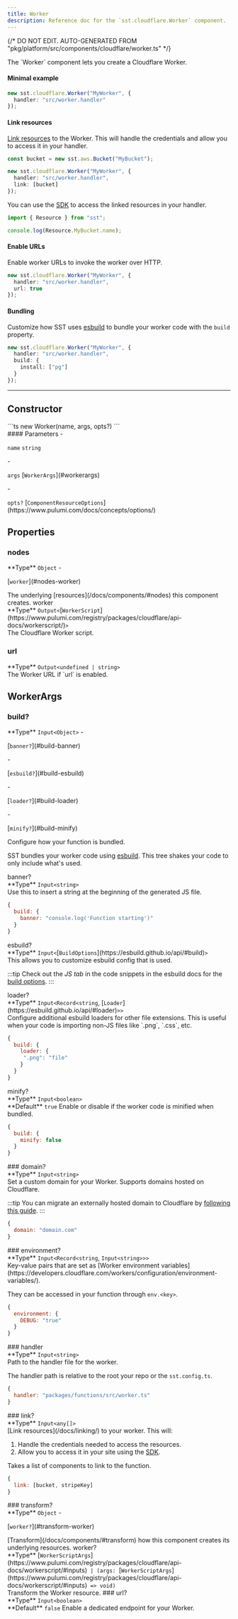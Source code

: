 ```yaml
---
title: Worker
description: Reference doc for the `sst.cloudflare.Worker` component.
---
```


{/* DO NOT EDIT. AUTO-GENERATED FROM "pkg/platform/src/components/cloudflare/worker.ts" */}


<div class="tsdoc">

<Section type="about">
The `Worker` component lets you create a Cloudflare Worker.

#### Minimal example

```ts
new sst.cloudflare.Worker("MyWorker", {
  handler: "src/worker.handler"
});
```

#### Link resources

[Link resources](/docs/linking/) to the Worker. This will handle the credentials
and allow you to access it in your handler.

```ts {5}
const bucket = new sst.aws.Bucket("MyBucket");

new sst.cloudflare.Worker("MyWorker", {
  handler: "src/worker.handler",
  link: [bucket]
});
```

You can use the [SDK](/docs/reference/sdk/) to access the linked resources
in your handler.

```ts title="src/worker.ts"
import { Resource } from "sst";

console.log(Resource.MyBucket.name);
```

#### Enable URLs

Enable worker URLs to invoke the worker over HTTP.

```ts {3}
new sst.cloudflare.Worker("MyWorker", {
  handler: "src/worker.handler",
  url: true
});
```

#### Bundling

Customize how SST uses [esbuild](https://esbuild.github.io/) to bundle your worker code with the `build` property.

```ts
new sst.cloudflare.Worker("MyWorker", {
  handler: "src/worker.handler",
  build: {
    install: ["pg"]
  }
});
```
</Section>

---

## Constructor

<Segment>
<Section type="signature">
```ts
new Worker(name, args, opts?)
```
</Section>

<Section type="parameters">
#### Parameters
- <p><code class="key">name</code> <code class="primitive">string</code></p>
- <p><code class="key">args</code> [<code class="type">WorkerArgs</code>](#workerargs)</p>
- <p><code class="key">opts?</code> [<code class="type">ComponentResourceOptions</code>](https://www.pulumi.com/docs/concepts/options/)</p>
</Section>
</Segment>

## Properties

### nodes
<Segment>
<Section type="parameters">
<InlineSection>
**Type** <code class="primitive">Object</code>
</InlineSection>
- <p>[<code class="key">worker</code>](#nodes-worker)</p>
</Section>
The underlying [resources](/docs/components/#nodes) this component creates.
</Segment>
<NestedTitle id="nodes-worker" Tag="h4" parent="nodes.">worker</NestedTitle>
<Segment>
<Section type="parameters">
<InlineSection>
**Type** <code class="primitive">Output</code><code class="symbol">&lt;</code>[<code class="type">WorkerScript</code>](https://www.pulumi.com/registry/packages/cloudflare/api-docs/workerscript/)<code class="symbol">&gt;</code>
</InlineSection>
</Section>
The Cloudflare Worker script.
</Segment>

### url
<Segment>
<Section type="parameters">
<InlineSection>
**Type** <code class="primitive">Output</code><code class="symbol">&lt;</code><code class="primitive">undefined</code><code class="symbol"> | </code><code class="primitive">string</code><code class="symbol">&gt;</code>
</InlineSection>
</Section>
The Worker URL if `url` is enabled.
</Segment>

## WorkerArgs
### build?
<Segment>
<Section type="parameters">
<InlineSection>
**Type** <code class="primitive">Input</code><code class="symbol">&lt;</code><code class="primitive">Object</code><code class="symbol">&gt;</code>
</InlineSection>
- <p>[<code class="key">banner?</code>](#build-banner)</p>
- <p>[<code class="key">esbuild?</code>](#build-esbuild)</p>
- <p>[<code class="key">loader?</code>](#build-loader)</p>
- <p>[<code class="key">minify?</code>](#build-minify)</p>
</Section>
Configure how your function is bundled.

SST bundles your worker code using [esbuild](https://esbuild.github.io/). This tree shakes your code to only include what's used.

</Segment>
<NestedTitle id="build-banner" Tag="h4" parent="build.">banner?</NestedTitle>
<Segment>
<Section type="parameters">
<InlineSection>
**Type** <code class="primitive">Input</code><code class="symbol">&lt;</code><code class="primitive">string</code><code class="symbol">&gt;</code>
</InlineSection>
</Section>
Use this to insert a string at the beginning of the generated JS file.

```js
{
  build: {
    banner: "console.log('Function starting')"
  }
}
```
</Segment>
<NestedTitle id="build-esbuild" Tag="h4" parent="build.">esbuild?</NestedTitle>
<Segment>
<Section type="parameters">
<InlineSection>
**Type** <code class="primitive">Input</code><code class="symbol">&lt;</code>[<code class="type">BuildOptions</code>](https://esbuild.github.io/api/#build)<code class="symbol">&gt;</code>
</InlineSection>
</Section>
This allows you to customize esbuild config that is used.

:::tip
Check out the _JS tab_ in the code snippets in the esbuild docs for the
[build options](https://esbuild.github.io/api/#build).
:::

</Segment>
<NestedTitle id="build-loader" Tag="h4" parent="build.">loader?</NestedTitle>
<Segment>
<Section type="parameters">
<InlineSection>
**Type** <code class="primitive">Input</code><code class="symbol">&lt;</code><code class="primitive">Record</code><code class="symbol">&lt;</code><code class="primitive">string</code>, [<code class="type">Loader</code>](https://esbuild.github.io/api/#loader)<code class="symbol">&gt;</code><code class="symbol">&gt;</code>
</InlineSection>
</Section>
Configure additional esbuild loaders for other file extensions. This is useful
when your code is importing non-JS files like `.png`, `.css`, etc.

```js
{
  build: {
    loader: {
     ".png": "file"
    }
  }
}
```
</Segment>
<NestedTitle id="build-minify" Tag="h4" parent="build.">minify?</NestedTitle>
<Segment>
<Section type="parameters">
<InlineSection>
**Type** <code class="primitive">Input</code><code class="symbol">&lt;</code><code class="primitive">boolean</code><code class="symbol">&gt;</code>
</InlineSection>
</Section>

<InlineSection>
**Default** <code class="primitive">true</code>
</InlineSection>
Enable or disable if the worker code is minified when bundled.

```js
{
  build: {
    minify: false
  }
}
```
</Segment>
### domain?
<Segment>
<Section type="parameters">
<InlineSection>
**Type** <code class="primitive">Input</code><code class="symbol">&lt;</code><code class="primitive">string</code><code class="symbol">&gt;</code>
</InlineSection>
</Section>
Set a custom domain for your Worker. Supports domains hosted on Cloudflare.

:::tip
You can migrate an externally hosted domain to Cloudflare by
[following this guide](https://developers.cloudflare.com/dns/zone-setups/full-setup/setup/).
:::

```js
{
  domain: "domain.com"
}
```
</Segment>
### environment?
<Segment>
<Section type="parameters">
<InlineSection>
**Type** <code class="primitive">Input</code><code class="symbol">&lt;</code><code class="primitive">Record</code><code class="symbol">&lt;</code><code class="primitive">string</code>, <code class="primitive">Input</code><code class="symbol">&lt;</code><code class="primitive">string</code><code class="symbol">&gt;</code><code class="symbol">&gt;</code><code class="symbol">&gt;</code>
</InlineSection>
</Section>
Key-value pairs that are set as [Worker environment variables](https://developers.cloudflare.com/workers/configuration/environment-variables/).

They can be accessed in your function through `env.<key>`.

```js
{
  environment: {
    DEBUG: "true"
  }
}
```
</Segment>
### handler
<Segment>
<Section type="parameters">
<InlineSection>
**Type** <code class="primitive">Input</code><code class="symbol">&lt;</code><code class="primitive">string</code><code class="symbol">&gt;</code>
</InlineSection>
</Section>
Path to the handler file for the worker.

The handler path is relative to the root your repo or the `sst.config.ts`.

```js
{
  handler: "packages/functions/src/worker.ts"
}
```
</Segment>
### link?
<Segment>
<Section type="parameters">
<InlineSection>
**Type** <code class="primitive">Input</code><code class="symbol">&lt;</code><code class="primitive">any</code><code class="symbol">[]</code><code class="symbol">&gt;</code>
</InlineSection>
</Section>
[Link resources](/docs/linking/) to your worker. This will:

1. Handle the credentials needed to access the resources.
2. Allow you to access it in your site using the [SDK](/docs/reference/sdk/).

Takes a list of components to link to the function.

```js
{
  link: [bucket, stripeKey]
}
```
</Segment>
### transform?
<Segment>
<Section type="parameters">
<InlineSection>
**Type** <code class="primitive">Object</code>
</InlineSection>
- <p>[<code class="key">worker?</code>](#transform-worker)</p>
</Section>
[Transform](/docs/components/#transform) how this component creates its underlying
resources.

</Segment>
<NestedTitle id="transform-worker" Tag="h4" parent="transform.">worker?</NestedTitle>
<Segment>
<Section type="parameters">
<InlineSection>
**Type** [<code class="type">WorkerScriptArgs</code>](https://www.pulumi.com/registry/packages/cloudflare/api-docs/workerscript/#inputs)<code class="symbol"> | </code><code class="symbol">(</code><code class="primitive">args</code><code class="symbol">: </code>[<code class="type">WorkerScriptArgs</code>](https://www.pulumi.com/registry/packages/cloudflare/api-docs/workerscript/#inputs)<code class="symbol"> => </code><code class="primitive">void</code><code class="symbol">)</code>
</InlineSection>
</Section>
Transform the Worker resource.

</Segment>
### url?
<Segment>
<Section type="parameters">
<InlineSection>
**Type** <code class="primitive">Input</code><code class="symbol">&lt;</code><code class="primitive">boolean</code><code class="symbol">&gt;</code>
</InlineSection>
</Section>

<InlineSection>
**Default** <code class="primitive">false</code>
</InlineSection>
Enable a dedicated endpoint for your Worker.

</Segment>
</div>
